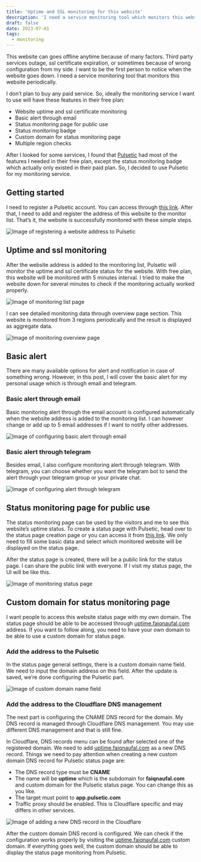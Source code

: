 ```yaml
---
title: 'Uptime and SSL monitoring for this website'
description: 'I need a service monitoring tool which monitors this website periodically and give update and notification in case of something wrong with the website.'
draft: false
date: 2023-07-01
tags:
  - monitoring
---
```


This website can goes offline anytime because of many factors. Third party services outage, ssl certificate expiration, or sometimes because of wrong configuration from my side. I want to be the first person to notice when the website goes down. I need a service monitoring tool that monitors this website periodically.

I don’t plan to buy any paid service. So, ideally the monitoring service I want to use will have these features in their free plan:

- Website uptime and ssl certificate monitoring
- Basic alert through email
- Status monitoring page for public use
- Status monitoring badge
- Custom domain for status monitoring page
- Multiple region checks

After I looked for some services, I found that [Pulsetic](https://pulsetic.com/) had most of the features I needed in their free plan, except the status monitoring badge which actually only existed in their paid plan. So, I decided to use Pulsetic for my monitoring service.

## Getting started

I need to register a Pulsetic account. You can access through [this link](https://app.pulsetic.com/signup). After that, I need to add and register the address of this website to the monitor list. That’s it, the website is successfully monitored with these simple steps.

![Image of registering a website address to Pulsetic](./onboarding-page.png 'Image of registering a website address to Pulsetic')

## Uptime and ssl monitoring

After the website address is added to the monitoring list, Pulsetic will monitor the uptime and ssl certificate status for the website. With free plan, this website will be monitored with 5 minutes interval. I tried to make the website down for several minutes to check if the monitoring actually worked properly.

![Image of monitoring list page](./monitor-list-page.png 'Image of monitoring list page')

I can see detailed monitoring data through overview page section. This website is monitored from 3 regions periodically and the result is displayed as aggregate data.

![Image of monitoring overview page](./monitor-overview-page.png 'Image of monitoring overview page')

## Basic alert

There are many available options for alert and notification in case of something wrong. However, in this post, I will cover the basic alert for my personal usage which is through email and telegram.

### Basic alert through email

Basic monitoring alert through the email account is configured automatically when the website address is added to the monitoring list. I can however change or add up to 5 email addresses if I want to notify other addresses.

![Image of configuring basic alert through email](./email-alert.png 'Image of configuring basic alert through email')

### Basic alert through telegram

Besides email, I also configure monitoring alert through telegram. With telegram, you can choose whether you want the telegram bot to send the alert through your telegram group or your private chat.

![Image of configuring alert through telegram](./telegram-alert.png 'Image of configuring alert through telegram')

## Status monitoring page for public use

The status monitoring page can be used by the visitors and me to see this website’s uptime status. To create a status page with Pulsetic, head over to the status page creation page or you can access it from [this link](https://app.pulsetic.com/status-pages/new). We only need to fill some basic data and select which monitored website will be displayed on the status page.

After the status page is created, there will be a public link for the status page. I can share the public link with everyone. If I visit my status page, the UI will be like this.

![Image of monitoring status page](./status-page.png 'Image of monitoring status page')

## Custom domain for status monitoring page

I want people to access this website status page with my own domain. The status page should be able to be accessed through [uptime.faiqnaufal.com](https://uptime.faiqnaufal.com) address. If you want to follow along, you need to have your own domain to be able to use a custom domain for status page.

### Add the address to the Pulsetic

In the status page general settings, there is a custom domain name field. We need to input the domain address on this field. After the update is saved, we’re done configuring the Pulsetic part.

![Image of custom domain name field](./custom-domain-name-pulsetic.png 'Image of custom domain name field')

### Add the address to the Cloudflare DNS management

The next part is configuring the CNAME DNS record for the domain. My DNS record is managed through Cloudflare DNS management. You may use different DNS management and that is still fine.

In Cloudflare, DNS records menu can be found after selected one of the registered domain. We need to add [uptime.faiqnaufal.com](https://uptime.faiqnaufal.com) as a new DNS record. Things we need to pay attention when creating a new custom domain DNS record for Pulsetic status page are:

- The DNS record type must be **CNAME**
- The name will be **uptime** which is the subdomain for **faiqnaufal.com** and custom domain for the Pulsetic status page. You can change this as you like.
- The target must point to **app.pulsetic.com**
- Traffic proxy should be enabled. This is Cloudflare specific and may differs in other services.

![Image of adding a new DNS record in the Cloudflare](./dns-record.png 'Image of DNS record in the Cloudflare')

After the custom domain DNS record is configured. We can check if the configuration works properly by visiting the [uptime.faiqnaufal.com](https://uptime.faiqnaufal.com) custom domain. If everything goes well, the custom domain should be able to display the status page monitoring from Pulsetic.
